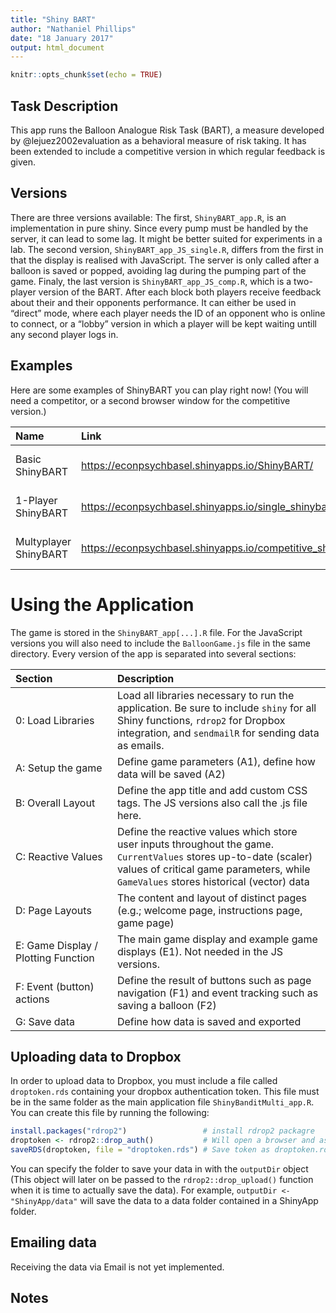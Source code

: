 ```yaml
---
title: "Shiny BART"
author: "Nathaniel Phillips"
date: "18 January 2017"
output: html_document
---
```


```r
knitr::opts_chunk$set(echo = TRUE)
```


## Task Description

This app runs the Balloon Analogue Risk Task (BART), a measure developed by @lejuez2002evaluation as a behavioral measure of risk taking. It has been extended to include a competitive version in which regular feedback is given.

## Versions
There are three versions available:
The first, `ShinyBART_app.R`, is an implementation in pure shiny. Since every pump must be handled by the server, it can lead to some lag. It might be better suited for experiments in a lab.
The second version, `ShinyBART_app_JS_single.R`, differs from the first in that the display is realised with JavaScript. The server is only called after a balloon is saved or popped, avoiding lag during the pumping part of the game.
Finaly, the last version is `ShinyBART_app_JS_comp.R`, which is a two-player version of the BART. After each block both players receive feedback about their and their opponents performance. It can either be used in "direct" mode, where each player needs the ID of an opponent who is online to connect, or a "lobby" version in which a player will be kept waiting untill any second player logs in.

## Examples

Here are some examples of ShinyBART you can play right now! (You will need a competitor, or a second browser window for the competitive version.)

| Name| Link| Code | 
|:----------------------|:---------------|:--------------|
| Basic ShinyBART| [https://econpsychbasel.shinyapps.io/ShinyBART/](https://econpsychbasel.shinyapps.io/ShinyBART/)| [GitHub Source Code](https://github.com/ndphillips/ShinyBandit/blob/master/ShinyBandit_app.R)|
| 1-Player ShinyBART| [https://econpsychbasel.shinyapps.io/single_shinybart/](https://econpsychbasel.shinyapps.io/single_shinybart/)| [GitHub Source Code](https://github.com/ndphillips/ShinyBART/blob/master/ShinyBART_app_JS_single.R)|
| Multyplayer ShinyBART| [ https://econpsychbasel.shinyapps.io/competitive_shinybart/]( https://econpsychbasel.shinyapps.io/competitive_shinybart/)| [GitHub Source Code](https://github.com/ndphillips/ShinyBART/blob/master/ShinyBART_app_JS_comp.R)|



# Using the Application

The game is stored in the `ShinyBART_app[...].R` file. For the JavaScript versions you will also need to include the `BalloonGame.js` file in the same directory. Every version of the app is separated into several sections:

| Section|  Description
|:-----------------|:------------------------------------- | 
| 0: Load Libraries| Load all libraries necessary to run the application. Be sure to include `shiny` for all Shiny functions, `rdrop2` for Dropbox integration, and `sendmailR` for sending data as emails.|
| A: Setup the game| Define game parameters (A1), define how data will be saved (A2)|
| B: Overall Layout | Define the app title and add custom CSS tags. The JS versions also call the .js file here.|
| C: Reactive Values |Define the reactive values which store user inputs throughout the game. `CurrentValues` stores up-to-date (scaler) values of critical game parameters, while `GameValues` stores historical (vector) data|
|D: Page Layouts | The content and layout of distinct pages (e.g.; welcome page, instructions page, game page) |
| E: Game Display / Plotting Function| The main game display and example game displays (E1). Not needed in the JS versions. |
| F: Event (button) actions | Define the result of buttons such as page navigation (F1) and event tracking such as saving a balloon (F2)|
| G: Save data | Define how data is saved and exported|

## Uploading data to Dropbox

In order to upload data to Dropbox, you must include a file called `droptoken.rds` containing your dropbox authentication token. This file must be in the same folder as the main application file `ShinyBanditMulti_app.R`. You can create this file by running the following:

```r
install.packages("rdrop2")                 # install rdrop2 packagre
droptoken <- rdrop2::drop_auth()           # Will open a browser and ask you to login
saveRDS(droptoken, file = "droptoken.rds") # Save token as droptoken.rds
```

You can specify the folder to save your data in with the `outputDir` object (This object will later on be passed to the `rdrop2::drop_upload()` function when it is time to actually save the data). For example, `outputDir <- "ShinyApp/data"` will save the data to a data folder contained in a ShinyApp folder. 

## Emailing data
Receiving the data via Email is not yet implemented.


## Notes


